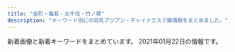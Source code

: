 ```yaml
---
title: "金町・亀有・北千住・竹ノ塚"
description: "キーワード別にの巨乳アジアン・チャイナエステ嬢情報をまとめました。"
---
```


新着画像と新着キーワードをまとめています。
2021年01月22日の情報です。

<DmmAffiliateIns />
<KeywordTable
  shops={
    [
    {
        "keywords": {
            "C": 2,
            "89": 1,
            "87": 2,
            "D": 1
        },
        "station": "JR\u91d1\u753a\u99c5\u5317\u53e3",
        "url": "http://raku.est888.com/",
        "img_links": [
            "http://raku.est888.com/css/nav/nav-002.jpg",
            "http://raku.est888.com/css/tel.png",
            "http://raku.est888.com/css/staff/staff0001-a.png",
            "http://raku.est888.com/css/cam01.jpg",
            "http://raku.est888.com/css/staff/staff01-a.png",
            "http://raku.est888.com/css/nav/nav-001.jpg",
            "http://raku.est888.com/css/staff/staff002-a.png",
            "http://raku.est888.com/css/nav/nav-003.jpg",
            "http://raku.est888.com/css/nav/nav-004.jpg",
            "http://raku.est888.com/css/top02-left.png",
            "http://raku.est888.com/css/nav/nav-005.jpg",
            "http://raku.est888.com/css/nav/nav-006.jpg",
            "http://raku.est888.com/css/osusume01.jpg"
        ],
        "name": "\u697d"
    },
    {
        "url": "http://www.ccgirl.work/",
        "keywords": {},
        "name": "\u6625",
        "station": "JR\u91d1\u753a\u99c5\u5357\u53e3",
        "img_links": [
            "http://www.ccgirl.work/images/staff_t.jpg",
            "http://www.ccgirl.work/images/b2.jpg",
            "http://www.ccgirl.work/images/rec1.jpg",
            "http://www.ccgirl.work/images/1.jpg",
            "http://www.ccgirl.work/images/head.jpg",
            "http://www.ccgirl.work/images/mobile.jpg",
            "http://www.ccgirl.work/images/news.jpg",
            "http://www.ccgirl.work/img/nana1.jpg",
            "http://www.ccgirl.work/images/sys.jpg",
            "http://www.ccgirl.work/images/tel.jpg",
            "http://www.ccgirl.work/images/int1.jpg",
            "http://www.ccgirl.work/images/ac1.jpg",
            "http://www.ccgirl.work/images/rec2.jpg",
            "http://www.ccgirl.work/img/risa1.jpg",
            "http://www.ccgirl.work/images/info.jpg",
            "http://www.ccgirl.work/images/4.jpg",
            "http://www.ccgirl.work/images/2.jpg",
            "http://www.ccgirl.work/images/int2.jpg",
            "http://www.ccgirl.work/images/b3.jpg",
            "http://www.ccgirl.work/img/yuyu1.jpg",
            "http://www.ccgirl.work/images/b1.jpg",
            "http://www.ccgirl.work/images/3.jpg",
            "http://www.ccgirl.work/images/interior_t.jpg",
            "http://www.ccgirl.work/img/erika1.jpg"
        ]
    },
    {
        "station": "\u7dbe\u702c\u99c5",
        "name": "heart Peace \uff5e\u30cf\u30fc\u30c8\u30d4\u30fc\u30b9\uff5e",
        "img_links": [],
        "url": "https://heart-peace.business.site/",
        "keywords": {}
    },
    {
        "img_links": [
            "http://www.babygirl.relaxjp.info/images/rsubt3.png",
            "http://www.babygirl.relaxjp.info/images/slider-img002.jpg",
            "http://www.babygirl.relaxjp.info/files/006.jpg",
            "http://www.babygirl.relaxjp.info/files/002.jpg",
            "http://www.babygirl.relaxjp.info/images/m4.jpg",
            "http://www.babygirl.relaxjp.info/images/slider-img001.jpg",
            "http://www.babygirl.relaxjp.info/photo_news/upimg/830306005134289e4d_0.jpg",
            "http://www.babygirl.relaxjp.info/images/rsubt4.png",
            "http://www.babygirl.relaxjp.info/images/m3.jpg",
            "http://www.babygirl.relaxjp.info/files/001.jpg",
            "http://www.babygirl.relaxjp.info/files/005.jpg",
            "http://www.babygirl.relaxjp.info/images/b-tel.png",
            "http://www.babygirl.relaxjp.info/images/b-online.png",
            "http://www.babygirl.relaxjp.info/images/rsubt7.png",
            "http://www.babygirl.relaxjp.info/images/m1.jpg",
            "http://www.babygirl.relaxjp.info/files/004.jpg",
            "http://www.babygirl.relaxjp.info/images/m2.jpg",
            "http://www.babygirl.relaxjp.info/files/003.jpg",
            "http://www.babygirl.relaxjp.info/images/rsubt6.png",
            "http://www.babygirl.relaxjp.info/images/m5.jpg",
            "http://www.babygirl.relaxjp.info/images/rsubt5.png",
            "http://www.babygirl.relaxjp.info/images/rsubt2.png",
            "http://www.babygirl.relaxjp.info/images/m6.jpg",
            "http://www.babygirl.relaxjp.info/images/rsubt1.png",
            "http://www.babygirl.relaxjp.info/photo_news/upimg/719885ffe7ee1189f0_0.jpg"
        ],
        "keywords": {
            "86": 16,
            "87": 24,
            "C": 8,
            "88": 8,
            "D": 40
        },
        "station": "JR\u5317\u5343\u4f4f\u99c5\u897f\u53e3",
        "name": "Baby Girl \uff5e\u30d9\u30a4\u30d3\u30fc\u30ac\u30fc\u30eb\uff5e",
        "url": "http://www.babygirl.relaxjp.info/"
    },
    {
        "station": "JR\u4e80\u6709\u99c5\u5317\u53e3",
        "img_links": [
            "http://www.maria0228.com/img/ayumi.jpg",
            "http://www.maria0228.com/img/danni.jpg",
            "http://www.maria0228.com/img/2.jpg",
            "http://www.maria0228.com/img/1.jpg",
            "http://www.maria0228.com/img/6.jpg",
            "http://www.maria0228.com/img/yuri.jpg",
            "http://www.maria0228.com/img/7.jpg",
            "http://www.maria0228.com/img/4.jpg",
            "http://www.maria0228.com/img/5.jpg",
            "http://www.maria0228.com/img/erika.jpg",
            "http://www.maria0228.com/img/mina.jpg",
            "http://www.maria0228.com/img/3.jpg",
            "http://www.maria0228.com/img/nana.jpg",
            "http://www.maria0228.com/img/aya.jpg"
        ],
        "name": "\u7652\u3057\u306e\u5bb6",
        "keywords": {},
        "url": "http://www.maria0228.com/"
    },
    {
        "url": "http://esthe-aroma.biz/",
        "name": "Sakura",
        "img_links": [
            "http://esthe-aroma.biz/img/cg081.jpg",
            "http://esthe-aroma.biz/img/syst.jpg",
            "http://esthe-aroma.biz/img/cg03.jpg",
            "http://esthe-aroma.biz/img/fla01.jpg",
            "http://esthe-aroma.biz/img/m04.jpg",
            "http://esthe-aroma.biz/img/cg10.jpg",
            "http://esthe-aroma.biz/img/cg06.jpg",
            "http://esthe-aroma.biz/img/cg021.jpg",
            "http://esthe-aroma.biz/img/tr02.jpg",
            "http://esthe-aroma.biz/img/cg101.jpg",
            "http://esthe-aroma.biz/img/m05.jpg",
            "http://esthe-aroma.biz/img/m06.jpg",
            "http://esthe-aroma.biz/img/fla02.jpg",
            "http://esthe-aroma.biz/img/m05a.jpg",
            "http://esthe-aroma.biz/img/m03a.jpg",
            "http://esthe-aroma.biz/img/top.jpg",
            "http://esthe-aroma.biz/img/tr01.jpg",
            "http://esthe-aroma.biz/img/cg07.jpg",
            "http://esthe-aroma.biz/img/acct.jpg",
            "http://esthe-aroma.biz/img/stal.jpg",
            "http://esthe-aroma.biz/img/no.png",
            "http://esthe-aroma.biz/img/m01a.jpg",
            "http://esthe-aroma.biz/img/m03.jpg",
            "http://esthe-aroma.biz/img/m01.jpg",
            "http://esthe-aroma.biz/img/ff.jpg",
            "http://esthe-aroma.biz/img/m02a.jpg",
            "http://esthe-aroma.biz/img/cg011.jpg",
            "http://esthe-aroma.biz/img/cg08.jpg",
            "http://esthe-aroma.biz/img/m02.jpg",
            "http://esthe-aroma.biz/img/cg05.jpg",
            "http://esthe-aroma.biz/img/cg01.jpg",
            "http://esthe-aroma.biz/img/cg02.jpg",
            "http://esthe-aroma.biz/img/fla03.jpg",
            "http://esthe-aroma.biz/img/cg09.jpg"
        ],
        "keywords": {
            "D": 18,
            "86": 14,
            "88": 4
        },
        "station": "JR\u91d1\u753a\u99c5\u5317\u53e3"
    },
    {
        "img_links": [
            "http://www.night.ne.jp/tokyo/2020/img/index_skill.jpg",
            "http://www.night.ne.jp/tokyo/2020/img/index.jpg",
            "http://www.night.ne.jp/nightnet/img/13.jpg",
            "http://www.night.ne.jp/tokyo/2020/img_staff/g_7147.jpg",
            "http://www.night.ne.jp/tokyo/2020/img/view_2.jpg",
            "http://www.night.ne.jp/_format/W/img/whats_skill.jpg",
            "http://www.night.ne.jp/nightnet/img/14.jpg",
            "http://www.night.ne.jp/_format/W/img/index_enter_1.jpg",
            "http://www.night.ne.jp/tokyo/2020/img_staff/g_7149.jpg",
            "http://www.night.ne.jp/tokyo/2020/img/skill_1.jpg",
            "http://www.night.ne.jp/nightnet/img/8.jpg",
            "http://www.night.ne.jp/nightnet/img/7.jpg",
            "http://www.night.ne.jp/nightnet/img/11.jpg",
            "http://www.night.ne.jp/tokyo/2020/img/skill_2.jpg",
            "http://www.night.ne.jp/_format/W/img/whats_news.jpg",
            "http://www.night.ne.jp/tokyo/2020/img/index_view.jpg",
            "http://www.night.ne.jp/tokyo/2020/img/index_top.jpg",
            "http://www.night.ne.jp/nightnet/img/1.jpg",
            "http://www.night.ne.jp/nightnet/img/2.jpg",
            "http://www.night.ne.jp/tokyo/2020/img/skill_3.jpg",
            "http://www.night.ne.jp/tokyo/2020/img/view_1.jpg",
            "http://www.night.ne.jp/nightnet/img/12a.jpg",
            "http://www.night.ne.jp/nightnet/img/16.jpg",
            "http://www.night.ne.jp/nightnet/img/9.jpg",
            "http://www.night.ne.jp/nightnet/img/3.jpg",
            "http://www.night.ne.jp/_format/W/img/whats_view.jpg",
            "http://www.night.ne.jp/nightnet/img/10.jpg",
            "http://www.night.ne.jp/tokyo/2020/img/qr_code.jpg",
            "http://www.night.ne.jp/nightnet/img/15.jpg",
            "http://www.night.ne.jp/nightnet/img/5.jpg",
            "http://www.night.ne.jp/nightnet/img/4.jpg",
            "http://www.night.ne.jp/nightnet/img/6.jpg",
            "http://www.night.ne.jp/nightnet/img/17.jpg",
            "http://www.night.ne.jp/tokyo/2020/img/view_3.jpg"
        ],
        "name": "2020",
        "station": "JR\u4e80\u6709\u99c5\u5317\u53e3",
        "keywords": {},
        "url": "http://www.night.ne.jp/tokyo/2020/"
    },
    {
        "station": "\u7dbe\u702c\u99c5\u6771\u53e3",
        "name": "LUCKY",
        "img_links": [
            "http://lucky.weblog.tc/2/uploadimg/1591886701.jpg",
            "http://lucky.weblog.tc/2/uploadimg/1610781080.jpeg",
            "http://lucky.weblog.tc/2/uploadimg/1591253020.jpg",
            "http://lucky.weblog.tc/2/uploadimg/1591886646.jpg",
            "http://lucky.weblog.tc/2/uploadimg/1591253175.jpg",
            "http://lucky.weblog.tc/2/uploadimg/1600148455.jpeg",
            "http://lucky.weblog.tc/loader.png",
            "http://lucky.weblog.tc/icon2.png",
            "http://lucky.weblog.tc/2/uploadimg/1591252992.jpg",
            "http://lucky.weblog.tc/2/uploadimg/1597854926.jpeg"
        ],
        "url": "http://lucky.weblog.tc/",
        "keywords": {
            "87": 2,
            "C": 7,
            "90": 7,
            "89": 3,
            "86": 3,
            "83": 4,
            "84": 3,
            "D": 2
        }
    },
    {
        "name": "\u5b89\u5a1c\u30fb\u30a2\u30f3\u30ca",
        "station": "\u7af9\u30ce\u585a\u99c5\u6771\u53e3",
        "img_links": [
            "https://anna.iest.info/images/09.jpg",
            "https://anna.iest.info/photos/sites/32/2020/09/2020092310084345.jpg",
            "https://anna.iest.info/images/sp_top.jpg",
            "https://anna.iest.info/images/05.jpg",
            "https://anna.iest.info/photos/sites/32/2021/01/2021012102543828.jpg",
            "https://anna.iest.info/photos/sites/32/2021/01/2021012102544587.jpg",
            "https://anna.iest.info/photos/sites/32/2020/09/2020092310053060.jpg",
            "https://anna.iest.info/photos/sites/32/2020/09/2020092310095442.jpg",
            "https://anna.iest.info/images/side_link02.png",
            "https://anna.iest.info/images/room1.jpg",
            "https://anna.iest.info/images/room2.jpg",
            "https://anna.iest.info/photos/sites/32/2020/09/2020092310104790.jpg",
            "https://anna.iest.info/photos/sites/32/2020/11/2020110204554291.jpg",
            "https://anna.iest.info/photos/sites/32/2020/09/2020092310180247.jpg",
            "https://anna.iest.info/photos/sites/32/2020/09/2020092310053021.jpg",
            "https://anna.iest.info/images/side_link03.png",
            "https://anna.iest.info/photos/sites/32/2020/09/2020092404431618.jpg",
            "https://anna.iest.info/images/room3.jpg",
            "https://anna.iest.info/photos/sites/32/2020/10/2020102309073277.jpg",
            "https://anna.iest.info/photos/sites/32/2020/09/2020092310230663.jpg",
            "https://anna.iest.info/images/room4.jpg",
            "https://anna.iest.info/images/top.png",
            "https://anna.iest.info/photos/sites/32/2020/12/2020122407252653.jpg"
        ],
        "url": "https://anna.iest.info/",
        "keywords": {
            "D": 94,
            "85": 23,
            "86": 25,
            "88": 23,
            "E": 46,
            "80": 23,
            "83": 23,
            "87": 69,
            "C": 46
        }
    },
    {
        "station": "JR\u4e80\u6709\u99c5\u5357\u53e3",
        "img_links": [
            "http://bright.xyz.mn/images/s_face.jpg",
            "http://bright.xyz.mn/photos/sites/10/2020/07/2020072612030016-308x411.jpg",
            "http://bright.xyz.mn/images/staff_bj3.jpg",
            "http://bright.xyz.mn/photos/sites/10/2020/11/2020112603202074-308x411.jpg",
            "http://bright.xyz.mn/photos/sites/10/2020/11/2020112603202174-308x411.jpg",
            "http://bright.xyz.mn/photos/sites/10/2020/07/2020072612030016.jpg",
            "http://bright.xyz.mn/images/s_news.jpg",
            "http://bright.xyz.mn/images/end.png",
            "http://bright.xyz.mn/images/s_link.jpg",
            "http://bright.xyz.mn/photos/sites/10/2020/11/2020112603202174.jpg",
            "http://bright.xyz.mn/images/s_therapist.jpg",
            "http://bright.xyz.mn/images/top.png",
            "http://bright.xyz.mn/images/new.jpg",
            "http://bright.xyz.mn/photos/sites/10/2020/11/2020112603202074.jpg",
            "http://bright.xyz.mn/images/s_pick.png",
            "http://bright.xyz.mn/images/line.png",
            "http://bright.xyz.mn/images/2.jpg",
            "http://bright.xyz.mn/photos/sites/10/2020/11/2020110507362248.jpg",
            "http://bright.xyz.mn/photos/sites/10/2020/11/2020111606393626.jpg",
            "http://bright.xyz.mn/images/news_bj3.jpg",
            "http://bright.xyz.mn/photos/sites/10/2020/10/2020100804253425.jpg",
            "http://bright.xyz.mn/photos/sites/10/2020/02/2020022201512493.jpg",
            "http://bright.xyz.mn/photos/sites/10/2020/07/2020072611535558.jpg",
            "http://bright.xyz.mn/images/mobile.jpg",
            "http://bright.xyz.mn/photos/sites/10/2020/08/2020081003373252.jpg",
            "http://bright.xyz.mn/photos/sites/10/2020/02/2020022201512635.jpg",
            "http://bright.xyz.mn/photos/sites/10/2020/07/202007261153576.jpg",
            "http://bright.xyz.mn/photos/sites/10/2020/08/2020081003373131-308x411.jpg",
            "http://bright.xyz.mn/photos/sites/10/2020/08/2020081003373131.jpg",
            "http://bright.xyz.mn/photos/sites/10/2020/02/2020022201512671.jpg",
            "http://bright.xyz.mn/images/1.jpg"
        ],
        "keywords": {
            "92": 20,
            "H": 22,
            "87": 40,
            "D": 82,
            "G": 20,
            "88": 40,
            "F": 20,
            "85": 20,
            "89": 40,
            "86": 40,
            "E": 64
        },
        "url": "http://bright.xyz.mn/",
        "name": "Plaisir\u30fb\u30d7\u30ec\u30b8\u30fc\u30eb"
    },
    {
        "keywords": {},
        "url": "http://relax-esthe.tokyo/",
        "station": "\u6885\u5cf6\u99c5",
        "img_links": [
            "http://relax-esthe.tokyo/css/m-yejiao.jpg",
            "http://relax-esthe.tokyo/css/m-right.jpg",
            "http://relax-esthe.tokyo/css/top-left01.jpg",
            "http://relax-esthe.tokyo/css/m-top-right04.jpg",
            "http://relax-esthe.tokyo/css/staff/staff03.png",
            "http://relax-esthe.tokyo/css/m-top-right01.jpg",
            "http://relax-esthe.tokyo/css/m-head1.jpg",
            "http://relax-esthe.tokyo/images/call.png",
            "http://relax-esthe.tokyo/css/staff/staff06.png",
            "http://relax-esthe.tokyo/css/m-top-right03.jpg",
            "http://relax-esthe.tokyo/css/staff/staff02.png",
            "http://relax-esthe.tokyo/css/staff/staff0n.png",
            "http://relax-esthe.tokyo/css/m-top02.jpg",
            "http://relax-esthe.tokyo/css/m-top-right02.jpg",
            "http://relax-esthe.tokyo/css/staff/staff05.png",
            "http://relax-esthe.tokyo/css/m-left.jpg",
            "http://relax-esthe.tokyo/css/staff/staff07.png"
        ],
        "name": "\u3084\u3059\u3089\u304e"
    },
    {
        "station": "\u6885\u5cf6\u99c5",
        "img_links": [],
        "name": "\u5fc3",
        "keywords": {},
        "url": "http://sumirety.xyz/"
    },
    {
        "keywords": {
            "D": 9
        },
        "name": "\u96c5",
        "station": "JR\u91d1\u753a\u99c5\u5317\u53e3",
        "img_links": [
            "http://esthe-massage.pink/sp/images/cg2.jpg",
            "http://esthe-massage.pink/sp/images/cg10.jpg",
            "http://esthe-massage.pink/images/end3.png",
            "http://esthe-massage.pink/sp/images/cg3.jpg",
            "http://esthe-massage.pink/images/top.png",
            "http://esthe-massage.pink/images/staff_s.jpg",
            "http://esthe-massage.pink/sp/images/cg1.jpg",
            "http://esthe-massage.pink/images/line.jpg",
            "http://esthe-massage.pink/images/cg2.jpg",
            "http://esthe-massage.pink/images/mobile1.jpg",
            "http://esthe-massage.pink/images/cg3.jpg",
            "http://esthe-massage.pink/images/tb.png",
            "http://esthe-massage.pink/sp/images/cg6.jpg",
            "http://esthe-massage.pink/images/newface.jpg",
            "http://esthe-massage.pink/sp/images/cg4.jpg",
            "http://esthe-massage.pink/images/staff_tit.jpg",
            "http://esthe-massage.pink/images/cg4.jpg",
            "http://esthe-massage.pink/sp/images/tel.png",
            "http://esthe-massage.pink/images/cg7.jpg",
            "http://esthe-massage.pink/images/news.jpg",
            "http://esthe-massage.pink/sp/images/cg8.jpg",
            "http://esthe-massage.pink/images/cg5.jpg",
            "http://esthe-massage.pink/sp/images/cg9.jpg",
            "http://esthe-massage.pink/sp/images/telb.png",
            "http://esthe-massage.pink/images/mobile.jpg",
            "http://esthe-massage.pink/images/cg9.jpg",
            "http://esthe-massage.pink/images/bb.png",
            "http://esthe-massage.pink/images/cg1.jpg",
            "http://esthe-massage.pink/sp/images/teline.png",
            "http://esthe-massage.pink/sp/images/cg5.jpg",
            "http://esthe-massage.pink/images/tb1.png",
            "http://esthe-massage.pink/sp/images/top-img01.png",
            "http://esthe-massage.pink/images/cg6.jpg",
            "http://esthe-massage.pink/images/aboutus.jpg",
            "http://esthe-massage.pink/images/pick.jpg",
            "http://esthe-massage.pink/images/cg8.jpg",
            "http://esthe-massage.pink/images/cg10.jpg",
            "http://esthe-massage.pink/images/line2.jpg",
            "http://esthe-massage.pink/images/compaign.jpg"
        ],
        "url": "http://esthe-massage.pink/"
    },
    {
        "url": "http://urara.tyo.cm/",
        "station": "JR\u91d1\u753a\u99c5\u5317\u53e3",
        "keywords": {
            "D": 80,
            "84": 10,
            "86": 40,
            "85": 30
        },
        "img_links": [
            "http://urara.tyo.cm/images/ico02.png",
            "http://urara.tyo.cm/photos/sites/5/2020/07/2020072904152581.jpg",
            "http://urara.tyo.cm/images/top.png",
            "http://urara.tyo.cm/images/slider03.png",
            "http://urara.tyo.cm/photos/sites/5/2020/10/2020101305325670.jpg",
            "http://urara.tyo.cm/photos/sites/5/2020/08/2020082101302071.jpg",
            "http://urara.tyo.cm/images/link_nav03.png",
            "http://urara.tyo.cm/images/slider02.png",
            "http://urara.tyo.cm/images/link_nav05.png",
            "http://urara.tyo.cm/photos/sites/5/2020/07/2020072904152344.jpg",
            "http://urara.tyo.cm/images/link_nav02.png",
            "http://urara.tyo.cm/photos/sites/5/2020/09/2020091508111353.jpg",
            "http://urara.tyo.cm/images/link_nav06.png",
            "http://urara.tyo.cm/images/bg_infotit.png",
            "http://urara.tyo.cm/images/tit_staff02.png",
            "http://urara.tyo.cm/images/tit_info01.png",
            "http://urara.tyo.cm/images/tit_info02.png",
            "http://urara.tyo.cm/images/link_nav01.png",
            "http://urara.tyo.cm/images/pagetop.png",
            "http://urara.tyo.cm/images/tit_staff01.png",
            "http://urara.tyo.cm/images/link_nav04.png",
            "http://urara.tyo.cm/images/slider01.png",
            "http://urara.tyo.cm/photos/sites/5/2020/07/2020072904152438.jpg",
            "http://urara.tyo.cm/photos/sites/5/2020/07/2020072904152474.jpg",
            "http://urara.tyo.cm/photos/sites/5/2020/11/2020112706272440.jpg"
        ],
        "name": "\u9e97"
    },
    {
        "img_links": [
            "http://spring.est888.com/css/nav/nav-005.png",
            "http://spring.est888.com/css/staff/staff11-a.png",
            "http://spring.est888.com/css/staff/staff17.png",
            "http://spring.est888.com/css/staff/staff0005-b.png",
            "http://spring.est888.com/css/tel.png",
            "http://spring.est888.com/css/staff/staff004.png",
            "http://spring.est888.com/css/nav/nav-006.png",
            "http://spring.est888.com/css/top001.png",
            "http://spring.est888.com/css/staff/staff001.png",
            "http://spring.est888.com/css/staff/staff012-b.png",
            "http://spring.est888.com/css/staff/staff17-a.png",
            "http://spring.est888.com/css/staff/staff14-b.png",
            "http://spring.est888.com/css/staff/staff11.png",
            "http://spring.est888.com/css/staff/staff16-a.png",
            "http://spring.est888.com/css/top0000000003.jpg",
            "http://spring.est888.com/css/staff/staff14-a.png",
            "http://spring.est888.com/css/staff/staff012-a.png",
            "http://spring.est888.com/css/staff/staff010.png",
            "http://spring.est888.com/css/staff/staff0005.png",
            "http://spring.est888.com/css/nav/nav-004.png",
            "http://spring.est888.com/css/staff/staff13.png",
            "http://spring.est888.com/css/staff/staff11-b.png",
            "http://spring.est888.com/css/staff/staff0005-a.png",
            "http://spring.est888.com/css/staff/staff16.png",
            "http://spring.est888.com/css/staff/staff001-a.png",
            "http://spring.est888.com/css/staff/staff010-a.png",
            "http://spring.est888.com/css/staff/staff17-b.png",
            "http://spring.est888.com/css/staff/staff14.png",
            "http://spring.est888.com/css/staff/staff001-b.png",
            "http://spring.est888.com/css/staff/staff012.png",
            "http://spring.est888.com/css/staff/staff004-a.png",
            "http://spring.est888.com/css/nav/nav-003.png",
            "http://spring.est888.com/css/nav/nav-002.png",
            "http://spring.est888.com/css/staff/staff13-a.png",
            "http://spring.est888.com/css/staff/staff004-b.png",
            "http://spring.est888.com/css/staff/staff0010-b.png",
            "http://spring.est888.com/css/nav/nav-001.png",
            "http://spring.est888.com/css/staff/staff16-b.png"
        ],
        "station": "JR\u91d1\u753a\u99c5\u5317\u53e3",
        "keywords": {
            "D": 3,
            "84": 1,
            "91": 1,
            "89": 1,
            "E": 1,
            "C": 3,
            "90": 5,
            "85": 2
        },
        "name": "Spring \uff5e\u30b9\u30d7\u30ea\u30f3\u30b0\uff5e",
        "url": "http://spring.est888.com/"
    },
    {
        "name": "\u5927\u5bb6\u65cf",
        "keywords": {
            "87": 3,
            "86": 3
        },
        "station": "\u7af9\u30ce\u585a\u99c5\u6771\u53e3",
        "img_links": [
            "http://esthe-aroma.xyz/images/acc1.jpg",
            "http://esthe-aroma.xyz/images/info.png",
            "http://esthe-aroma.xyz/images/main1.jpg",
            "http://esthe-aroma.xyz/images/gallery.png",
            "http://esthe-aroma.xyz/images/esthe1.jpg",
            "http://esthe-aroma.xyz/images/acc.jpg",
            "http://esthe-aroma.xyz/images/staff.png",
            "http://esthe-aroma.xyz/images/friend.png",
            "http://esthe-aroma.xyz/images/blog_002.png",
            "http://esthe-aroma.xyz/images/home.png",
            "http://esthe-aroma.xyz/images/cg02.jpg",
            "http://esthe-aroma.xyz/images/main-sp.jpg",
            "http://esthe-aroma.xyz/images/header3.png",
            "http://esthe-aroma.xyz/images/cg01.jpg",
            "http://esthe-aroma.xyz/images/clear.png",
            "http://esthe-aroma.xyz/images/esthe2.jpg",
            "http://esthe-aroma.xyz/images/link.png",
            "http://esthe-aroma.xyz/images/esthe3.jpg",
            "http://esthe-aroma.xyz/images/home_002.png"
        ],
        "url": "http://esthe-aroma.xyz/"
    },
    {
        "station": "JR\u91d1\u753a\u99c5\u5317\u53e3",
        "name": "\u3086\u308a\u304b\u3054",
        "keywords": {
            "E": 4,
            "86": 4,
            "85": 4,
            "F": 4,
            "D": 8,
            "C": 13,
            "87": 4,
            "88": 4
        },
        "url": "http://www.yurikago-massage.work/",
        "img_links": [
            "http://www.yurikago-massage.work/img/st9.jpg",
            "http://www.yurikago-massage.work/img/sta6.jpg",
            "http://www.yurikago-massage.work/img/botton.jpg",
            "http://www.yurikago-massage.work/img/st6.jpg",
            "http://www.yurikago-massage.work/img/st10.jpg",
            "http://www.yurikago-massage.work/img/sta9.jpg",
            "http://www.yurikago-massage.work/img/sta10.jpg",
            "http://www.yurikago-massage.work/img/st09.jpg",
            "http://www.yurikago-massage.work/img/st8.jpg",
            "http://www.yurikago-massage.work/img/sta7.jpg",
            "http://www.yurikago-massage.work/img/fla-1.jpg",
            "http://www.yurikago-massage.work/img/st11.jpg",
            "http://www.yurikago-massage.work/img/st7.jpg",
            "http://www.yurikago-massage.work/img/sta8.jpg",
            "http://www.yurikago-massage.work/img/sta11.jpg",
            "http://www.yurikago-massage.work/img/mo.png",
            "http://www.yurikago-massage.work/img/fla-2.jpg"
        ]
    },
    {
        "station": "\u7dbe\u702c\u99c5\u6771\u53e3",
        "keywords": {},
        "name": "\u611b",
        "url": "http://ayase-ai.jpest.net/",
        "img_links": [
            "http://ayase-ai.jpest.net/uploads//sites/33/2020/11/g1.jpg",
            "http://ayase-ai.jpest.net/uploads//sites/33/2020/11/g3-225x300.jpg",
            "http://ayase-ai.jpest.net/uploads//sites/33/2020/12/ma01-1.jpg",
            "http://ayase-ai.jpest.net/uploads//sites/33/2020/11/g4.jpg",
            "http://ayase-ai.jpest.net/uploads//sites/33/2020/11/g6.jpg",
            "http://ayase-ai.jpest.net/uploads//sites/33/2020/11/g2.jpg",
            "http://ayase-ai.jpest.net/uploads//sites/33/2020/12/re.jpg",
            "http://ayase-ai.jpest.net/uploads//sites/33/2020/11/g4-225x300.jpg",
            "http://ayase-ai.jpest.net/uploads//sites/33/2020/11/m-top02-1.jpg",
            "http://ayase-ai.jpest.net/uploads//sites/33/2020/12/mobile-1.jpg",
            "http://ayase-ai.jpest.net/uploads//sites/33/2020/11/g5-225x300.jpg",
            "http://ayase-ai.jpest.net/uploads//sites/33/2020/12/main_bottom.png",
            "http://ayase-ai.jpest.net/uploads//sites/33/2020/12/r3-1.png",
            "http://ayase-ai.jpest.net/uploads//sites/33/2021/01/g1.jpg",
            "http://ayase-ai.jpest.net/uploads//sites/33/2020/11/g2-225x300.jpg",
            "http://ayase-ai.jpest.net/uploads//sites/33/2020/12/main_bottom-1.png",
            "http://ayase-ai.jpest.net/uploads//sites/33/2020/12/r2-1.png",
            "http://ayase-ai.jpest.net/uploads//sites/33/2020/12/r4-1.png",
            "http://ayase-ai.jpest.net/uploads//sites/33/2020/12/shishu-2.png",
            "http://ayase-ai.jpest.net/uploads//sites/33/2020/11/g5.jpg",
            "http://ayase-ai.jpest.net/uploads//sites/33/2021/01/g1-225x300.jpg",
            "http://ayase-ai.jpest.net/uploads//sites/33/2020/11/g3.jpg",
            "http://ayase-ai.jpest.net/uploads//sites/33/2020/11/g1-225x300.jpg",
            "http://ayase-ai.jpest.net/uploads//sites/33/2020/12/ss.png",
            "http://ayase-ai.jpest.net/uploads//sites/33/2020/12/r1.png",
            "http://ayase-ai.jpest.net/uploads//sites/33/2020/12/main_top-1.png",
            "http://ayase-ai.jpest.net/uploads//sites/33/2020/12/main_top.png",
            "http://ayase-ai.jpest.net/uploads//sites/33/2020/11/g6-225x300.jpg"
        ]
    },
    {
        "keywords": {
            "C": 12
        },
        "station": "JR\u91d1\u753a\u99c5\u5317\u53e3",
        "img_links": [
            "http://takamaru.xyz/static/picture/photo01.jpg",
            "http://takamaru.xyz/uploads/201219/1-201219155A2393.jpg",
            "http://takamaru.xyz/static/picture/tite-staff.jpg",
            "http://takamaru.xyz/static/picture/mobile.png",
            "http://takamaru.xyz/static/picture/baner.jpg",
            "http://takamaru.xyz/static/picture/baner2.jpg",
            "http://takamaru.xyz/static/picture/top2.png",
            "http://takamaru.xyz/static/picture/news-tit.png",
            "http://takamaru.xyz/uploads/201203/1-201203134202395.jpg",
            "http://takamaru.xyz/static/picture/photo04.jpg",
            "http://takamaru.xyz/uploads/200717/1-200GFUI0L0.jpg",
            "http://takamaru.xyz/static/picture/top.jpg",
            "http://takamaru.xyz/uploads/200717/1-200GFZ05BS.jpg",
            "http://takamaru.xyz/static/picture/photo03.jpg",
            "http://takamaru.xyz/static/picture/news-tit1.jpg",
            "http://takamaru.xyz/uploads/201007/1-20100G45100148.jpg",
            "http://takamaru.xyz/static/picture/photo02.jpg",
            "http://takamaru.xyz/uploads/201009/1-201009125049594.jpg",
            "http://takamaru.xyz/static/picture/tite-staff1.jpg"
        ],
        "url": "http://takamaru.xyz/",
        "name": "\u30b9\u30a4\u30fc\u30c8\u30cf\u30fc\u30c8"
    },
    {
        "keywords": {},
        "img_links": [
            "http://nijikoyut.xyz/uploads/210112/1-210112091FJ02.jpg",
            "http://nijikoyut.xyz/style/images/t6.jpg",
            "http://nijikoyut.xyz/style/images/nav-sys.jpg",
            "http://nijikoyut.xyz/style/images/t4.jpg",
            "http://nijikoyut.xyz/style/images/t2.png",
            "http://nijikoyut.xyz/style/images/index-miru_18.jpg",
            "http://nijikoyut.xyz/uploads/210112/1-2101120920292M.jpg",
            "http://nijikoyut.xyz/uploads/210112/1-21011209234CV.jpg",
            "http://nijikoyut.xyz/uploads/201229/1-201229151KH03.jpg",
            "http://nijikoyut.xyz/style/images/sys.jpg",
            "http://nijikoyut.xyz/style/images/t3.png",
            "http://nijikoyut.xyz/style/images/s-bian.png",
            "http://nijikoyut.xyz/uploads/210112/1-210112092150b1.jpg",
            "http://nijikoyut.xyz/uploads/210112/1-210112092540164.jpg",
            "http://nijikoyut.xyz/uploads/201229/1-201229151R5336.jpg",
            "http://nijikoyut.xyz/uploads/201229/1-201229151U2S6.jpg",
            "http://nijikoyut.xyz/uploads/201229/1-201229152000Y5.jpg",
            "http://nijikoyut.xyz/style/images/index-miru_06.jpg",
            "http://nijikoyut.xyz/style/images/index-miru_03.jpg",
            "http://nijikoyut.xyz/style/images/nav2-sta.png",
            "http://nijikoyut.xyz/uploads/210112/1-2101120919243a.jpg"
        ],
        "name": "\u3072\u307e\u308f\u308a",
        "station": "\u7af9\u30ce\u585a\u99c5\u897f\u53e3",
        "url": "http://nijikoyut.xyz/"
    },
    {
        "img_links": [
            "http://h-rlx.xyz/images/01.jpg",
            "http://h-rlx.xyz/images/index_21.jpg",
            "http://h-rlx.xyz/girl/09a.jpg",
            "http://h-rlx.xyz/girl/06a.jpg",
            "http://h-rlx.xyz/images/02.jpg",
            "http://h-rlx.xyz/images/index_23.jpg",
            "http://h-rlx.xyz/girl/013a.jpg",
            "http://h-rlx.xyz/images/index_06.jpg",
            "http://h-rlx.xyz/girl/07.jpg",
            "http://h-rlx.xyz/girl/013.jpg",
            "http://h-rlx.xyz/images/rec_10.jpg",
            "http://h-rlx.xyz/girl/03.jpg",
            "http://h-rlx.xyz/images/index_15.jpg",
            "http://h-rlx.xyz/girl/012a.jpg",
            "http://h-rlx.xyz/girl/010.jpg",
            "http://h-rlx.xyz/images/index_03.jpg",
            "http://h-rlx.xyz/images/index_19.jpg",
            "http://h-rlx.xyz/girl/05.jpg",
            "http://h-rlx.xyz/girl/04a.jpg",
            "http://h-rlx.xyz/images/index_09.jpg",
            "http://h-rlx.xyz/girl/05a.jpg",
            "http://h-rlx.xyz/images/index_10.jpg",
            "http://h-rlx.xyz/images/index_16.jpg",
            "http://h-rlx.xyz/girl/07a.jpg",
            "http://h-rlx.xyz/girl/02.jpg",
            "http://h-rlx.xyz/girl/08.jpg",
            "http://h-rlx.xyz/images/info.jpg",
            "http://h-rlx.xyz/images/index_01.jpg",
            "http://h-rlx.xyz/images/staff_10.jpg",
            "http://h-rlx.xyz/girl/03a.jpg",
            "http://h-rlx.xyz/images/rec.jpg",
            "http://h-rlx.xyz/girl/01a.jpg",
            "http://h-rlx.xyz/images/index_24.jpg",
            "http://h-rlx.xyz/images/index_26.jpg",
            "http://h-rlx.xyz/girl/09.jpg",
            "http://h-rlx.xyz/images/index_11.jpg",
            "http://h-rlx.xyz/images/index_02.jpg",
            "http://h-rlx.xyz/girl/012.jpg",
            "http://h-rlx.xyz/images/index_04.jpg",
            "http://h-rlx.xyz/images/index_14.jpg",
            "http://h-rlx.xyz/girl/011.jpg",
            "http://h-rlx.xyz/girl/01.jpg",
            "http://h-rlx.xyz/girl/00.jpg",
            "http://h-rlx.xyz/girl/04.jpg",
            "http://h-rlx.xyz/images/index_20.jpg",
            "http://h-rlx.xyz/girl/06.jpg",
            "http://h-rlx.xyz/images/info_10.jpg",
            "http://h-rlx.xyz/images/index_12.jpg",
            "http://h-rlx.xyz/girl/08a.jpg",
            "http://h-rlx.xyz/images/index_07.jpg",
            "http://h-rlx.xyz/images/index_05.jpg",
            "http://h-rlx.xyz/images/index_18.jpg",
            "http://h-rlx.xyz/girl/014.jpg"
        ],
        "name": "\u82b1\u5c4b",
        "station": "JR\u4e80\u6709\u99c5\u5317\u53e3",
        "url": "http://h-rlx.xyz/",
        "keywords": {}
    },
    {
        "station": "JR\u91d1\u753a\u99c5\u5317\u53e3",
        "keywords": {
            "D": 6,
            "C": 12,
            "88": 6,
            "86": 6,
            "89": 6,
            "87": 6,
            "90": 6
        },
        "url": "https://lush.jpn.vin/",
        "img_links": [
            "https://lush.jpn.vin/photos/sites/6/2020/12/2020121402082025.jpg",
            "https://lush.jpn.vin/images/tit_pick.jpg",
            "https://lush.jpn.vin/images/tit_staff.jpg",
            "https://lush.jpn.vin/photos/sites/6/2020/12/2020121402072787.jpg",
            "https://lush.jpn.vin/images/border-bottom.png",
            "https://lush.jpn.vin/images/room4.jpg",
            "https://lush.jpn.vin/images/side_mobile.png",
            "https://lush.jpn.vin/images/top.png",
            "http://lush.a3.jpn.vin/upload/sites/6/2021/01/2021011906135643.jpg",
            "https://lush.jpn.vin/images/rb.png",
            "https://lush.jpn.vin/images/end.jpg",
            "https://lush.jpn.vin/images/tit_news.png",
            "https://lush.jpn.vin/images/girl.png",
            "https://lush.jpn.vin/photos/sites/6/2020/12/2020121402091934.jpg",
            "https://lush.jpn.vin/images/room2.jpg",
            "https://lush.jpn.vin/images/room1.jpg",
            "https://lush.jpn.vin/photos/sites/6/2020/12/202012140206371.jpg",
            "https://lush.jpn.vin/images/bg_comend.jpg",
            "https://lush.jpn.vin/images/room3.jpg",
            "https://lush.jpn.vin/photos/sites/6/2021/01/2021011906135643.jpg",
            "https://lush.jpn.vin/images/lb.png"
        ],
        "name": "\u30e9\u30c3\u30b7\u30e5"
    },
    {
        "img_links": [
            "https://image.jimcdn.com/app/cms/image/transf/none/path/s491738307dab8ed0/image/i5806f8c0fbbca598/version/1417614009/image.jpg",
            "https://image.jimcdn.com/app/cms/image/transf/dimension=1080x1024:format=jpg/path/s491738307dab8ed0/image/i620db1cf9b307f7a/version/1610625248/image.jpg",
            "https://image.jimcdn.com/app/cms/image/transf/none/path/s491738307dab8ed0/image/iba7a970dbc047ea1/version/1610625156/image.jpg",
            "https://image.jimcdn.com/app/cms/image/transf/dimension=1080x1024:format=jpg/path/s491738307dab8ed0/image/ie54739bfe4411825/version/1611138624/image.jpg"
        ],
        "keywords": {},
        "name": "\u541b\u5b89",
        "url": "http://kungangm.jimdo.com/",
        "station": "\u5800\u5207\u83d6\u84b2\u5712\u99c5"
    },
    {
        "keywords": {
            "C": 1,
            "85": 2,
            "86": 1,
            "E": 2,
            "D": 2
        },
        "station": "JR\u4e80\u6709\u99c5\u5317\u53e3",
        "url": "https://besteste.com/",
        "name": "\u685c",
        "img_links": [
            "https://besteste.com/staffPhoto/b20201104201732.jpg",
            "https://besteste.com/js/sliderLine/slide_next.png",
            "https://besteste.com/staffPhoto/b20201223163417.jpg",
            "https://besteste.com/images/returnBtn.png",
            "https://besteste.com/staffPhoto/b20201223163235.jpg",
            "https://besteste.com/staffPhoto/s20201104202356.jpg",
            "https://besteste.com/staffPhoto/s20201104201732.jpg",
            "https://besteste.com/staffPhoto/b20201104202637.jpg",
            "https://besteste.com/staffPhoto/s20201104202509.jpg",
            "https://besteste.com/images/slider1/01.jpg",
            "https://besteste.com/staffPhoto/b20201104202122.jpg",
            "https://besteste.com/staffPhoto/s20201104202122.jpg",
            "https://besteste.com/staffPhoto/s20201223163417.jpg",
            "https://besteste.com/staffPhoto/b20201223163529.jpg",
            "https://besteste.com/staffPhoto/b20201223163111.jpg",
            "https://besteste.com/staffPhoto/b20201223163320.jpg",
            "https://besteste.com/staffPhoto/b20201104202024.jpg",
            "https://besteste.com/staffPhoto/s20201104202559.jpg",
            "https://besteste.com/staffPhoto/s20201104202024.jpg",
            "https://besteste.com/images/mobile.jpg",
            "https://besteste.com/staffPhoto/b20201104202235.jpg",
            "https://besteste.com/staffPhoto/s20201223163235.jpg",
            "https://besteste.com/staffPhoto/b20201104201913.jpg",
            "https://besteste.com/staffPhoto/b20201104202559.jpg",
            "https://besteste.com/staffPhoto/s20201223163320.jpg",
            "https://besteste.com/js/sliderLine/slide_prev.png",
            "https://besteste.com/staffPhoto/b20201104202740.jpg",
            "https://besteste.com/staffPhoto/s20201223163111.jpg",
            "https://besteste.com/staffPhoto/s20201104202740.jpg",
            "https://besteste.com/staffPhoto/s20201104201913.jpg",
            "https://besteste.com/staffPhoto/b20201104202356.jpg",
            "https://besteste.com/staffPhoto/b20201104202509.jpg",
            "https://besteste.com/images/slider1/03.jpg",
            "https://besteste.com/staffPhoto/s20201104202637.jpg",
            "https://besteste.com/staffPhoto/s20201104202235.jpg",
            "https://besteste.com/staffPhoto/s20201223163529.jpg"
        ]
    },
    {
        "station": "JR\u4e80\u6709\u99c5\u5357\u53e3",
        "keywords": {
            "86": 2,
            "89": 1,
            "E": 2,
            "D": 3,
            "87": 2
        },
        "name": "\u604b\u4eba\u697d\u5712",
        "url": "http://koi.rankuens.com/",
        "img_links": [
            "http://koi.rankuens.com/css/nav/nav03.jpg",
            "http://koi.rankuens.com/css/staff/staff10.jpg",
            "http://koi.rankuens.com/css/nav/nav06.jpg",
            "http://koi.rankuens.com/css/top005.jpg",
            "http://koi.rankuens.com/css/right.jpg",
            "http://koi.rankuens.com/css/nav/nav05.jpg",
            "http://koi.rankuens.com/css/staff/staff0006.jpg",
            "http://koi.rankuens.com/css/top004.jpg",
            "http://koi.rankuens.com/css/staff/staff0005.jpg",
            "http://koi.rankuens.com/css/nav/nav02.jpg",
            "http://koi.rankuens.com/css/nav/nav04.jpg",
            "http://koi.rankuens.com/css/staff/staff0005-b.jpg",
            "http://koi.rankuens.com/css/nav/nav01.jpg",
            "http://koi.rankuens.com/css/left.jpg",
            "http://koi.rankuens.com/css/staff/staff08.jpg",
            "http://koi.rankuens.com/css/head03.jpg",
            "http://koi.rankuens.com/css/staff/staff09.jpg",
            "http://koi.rankuens.com/css/top-01.jpg"
        ]
    },
    {
        "name": "IRIS \uff5e\u30a2\u30a4\u30ea\u30b9\uff5e",
        "url": "http://iris.este.work/",
        "img_links": [
            "http://iris.este.work/2/uploadimg/1604372331.jpg",
            "http://iris.este.work/s1.png",
            "http://iris.este.work/2/uploadimg/1591787978.jpg",
            "http://iris.este.work/2/uploadimg/1597642441.jpeg",
            "http://iris.este.work/head.jpg",
            "http://iris.este.work/sys2.jpg",
            "http://iris.este.work/int1.png",
            "http://iris.este.work/sys1.jpg",
            "http://iris.este.work/2/uploadimg/1607661251.jpg",
            "http://iris.este.work/2/uploadimg/1597806778.jpg",
            "http://iris.este.work/2/uploadimg/1610606666.jpg",
            "http://iris.este.work/2/uploadimg/1587527299.jpg",
            "http://iris.este.work/2/uploadimg/1610606533.jpg",
            "http://iris.este.work/2/uploadimg/1587527512.jpg",
            "http://iris.este.work/staff_t.jpg",
            "http://iris.este.work/news.jpg"
        ],
        "station": "JR\u5317\u5343\u4f4f\u99c5\u6771\u53e3",
        "keywords": {
            "83": 1,
            "85": 3,
            "90": 1,
            "87": 1,
            "C": 1,
            "86": 3,
            "D": 4,
            "E": 2
        }
    },
    {
        "station": "JR\u4e80\u6709\u99c5\u5357\u53e3",
        "keywords": {
            "D": 5,
            "89": 1,
            "87": 3,
            "86": 2,
            "E": 1,
            "88": 1
        },
        "img_links": [
            "http://www.hananoyume.esjp.info/images/new3.png",
            "http://www.hananoyume.esjp.info/files/005.jpg",
            "http://www.hananoyume.esjp.info/images/infotiao1.jpg",
            "http://www.hananoyume.esjp.info/files/003-02.jpg",
            "http://www.hananoyume.esjp.info/images/s1.jpg",
            "http://www.hananoyume.esjp.info/files/005-03.jpg",
            "http://www.hananoyume.esjp.info/images/shop/shop03.jpg",
            "http://www.hananoyume.esjp.info/files/008-02.jpg",
            "http://www.hananoyume.esjp.info/images/zi_staff.png",
            "http://www.hananoyume.esjp.info/images/shop/shop04.jpg",
            "http://www.hananoyume.esjp.info/files/003-03.jpg",
            "http://www.hananoyume.esjp.info/files/006-03.jpg",
            "http://www.hananoyume.esjp.info/files/009-03.jpg",
            "http://www.hananoyume.esjp.info/images/main_top.png",
            "http://www.hananoyume.esjp.info/images/tel.png",
            "http://www.hananoyume.esjp.info/images/main_bottom.png",
            "http://www.hananoyume.esjp.info/images/s3.jpg",
            "http://www.hananoyume.esjp.info/files/009.jpg",
            "http://www.hananoyume.esjp.info/images/shop/shop01.jpg",
            "http://www.hananoyume.esjp.info/images/xian.png",
            "http://www.hananoyume.esjp.info/files/009-02.jpg",
            "http://www.hananoyume.esjp.info/files/006.jpg",
            "http://www.hananoyume.esjp.info/files/001-03.jpg",
            "http://www.hananoyume.esjp.info/images/service.png",
            "http://www.hananoyume.esjp.info/files/008.jpg",
            "http://www.hananoyume.esjp.info/files/008-03.jpg",
            "http://www.hananoyume.esjp.info/files/006-02.jpg",
            "http://www.hananoyume.esjp.info/images/zi_massage.png",
            "http://www.hananoyume.esjp.info/images/s2.jpg",
            "http://www.hananoyume.esjp.info/files/007-03.jpg",
            "http://www.hananoyume.esjp.info/files/007-02.jpg",
            "http://www.hananoyume.esjp.info/images/shop/shop02.jpg",
            "http://www.hananoyume.esjp.info/files/007.jpg",
            "http://www.hananoyume.esjp.info/images/pick.png",
            "http://www.hananoyume.esjp.info/images/new1.png",
            "http://www.hananoyume.esjp.info/files/001-02.jpg",
            "http://www.hananoyume.esjp.info/files/001.jpg",
            "http://www.hananoyume.esjp.info/files/003.jpg",
            "http://www.hananoyume.esjp.info/files/005-02.jpg",
            "http://www.hananoyume.esjp.info/images/maga.jpg"
        ],
        "name": "\u82b1\u306e\u5922",
        "url": "http://www.hananoyume.esjp.info/"
    },
    {
        "keywords": {
            "E": 2,
            "D": 1
        },
        "station": "\u5317\u5343\u4f4f\u99c5\u6771\u53e3",
        "img_links": [
            "https://moon-love.info/images/slider1/01.jpg",
            "https://moon-love.info/uploadfiles/images/campaignIyasiHealCom.jpg",
            "https://moon-love.info/images/gallery1.png",
            "https://moon-love.info/images/returnBtn.png",
            "https://moon-love.info/staffPhoto/b20200711151214.jpg",
            "https://moon-love.info/js/sliderLine/slide_next.png",
            "https://moon-love.info/staffPhoto/s20200527170611.jpg",
            "https://moon-love.info/images/slider1/03.jpg",
            "https://moon-love.info/images/noImg.jpg",
            "https://moon-love.info/images/slider1/02.jpg",
            "https://moon-love.info/images/mobile.jpg",
            "https://moon-love.info/staffPhoto/b20200527170611.jpg",
            "https://moon-love.info/js/sliderLine/slide_prev.png",
            "https://moon-love.info/staffPhoto/s20200711151214.jpg"
        ],
        "url": "https://moon-love.info/",
        "name": "\u6cc9\u30fb\u3044\u305a\u307f"
    },
    {
        "keywords": {},
        "url": "http://aroma-heal.com/",
        "name": "\u7f8e\u5802",
        "station": "JR\u5317\u5343\u4f4f\u99c5\u6771\u53e3",
        "img_links": [
            "http://aroma-heal.com/img/t-s.jpg",
            "http://aroma-heal.com/img/sys4.png",
            "http://aroma-heal.com/img/info.jpg",
            "http://aroma-heal.com/img/pc.jpg",
            "http://aroma-heal.com/img/t-a.jpg",
            "http://aroma-heal.com/img/sysetc.png",
            "http://aroma-heal.com/img/tit.jpg",
            "http://aroma-heal.com/img/add.jpg",
            "http://aroma-heal.com/img/t-o.jpg",
            "http://aroma-heal.com/staff/yuki/01.jpg",
            "http://aroma-heal.com/img/sys1.png",
            "http://aroma-heal.com/img/sys3.png",
            "http://aroma-heal.com/img/sys2.png",
            "http://aroma-heal.com/staff/mimi/01.jpg",
            "http://aroma-heal.com/img/pic.jpg",
            "http://aroma-heal.com/img/tel.jpg",
            "http://aroma-heal.com/img/botton.jpg",
            "http://aroma-heal.com/img/t-r.jpg",
            "http://aroma-heal.com/img/adrs.jpg",
            "http://aroma-heal.com/img/cam.jpg",
            "http://aroma-heal.com/staff/aoi/01.jpg",
            "http://aroma-heal.com/img/t-t.jpg"
        ]
    },
    {
        "url": "http://ningyo-hime.com/",
        "station": "\u7dbe\u702c\u99c5\u6771\u53e3",
        "keywords": {
            "C": 2,
            "D": 5,
            "84": 1
        },
        "name": "\u4eba\u9b5a\u59eb",
        "img_links": [
            "http://ningyo-hime.com/staffPhoto/s20191003141511.jpg",
            "http://ningyo-hime.com/staffPhoto/s20201212112712.jpg",
            "http://ningyo-hime.com/staffPhoto/s20201101082513.jpg",
            "http://ningyo-hime.com/staffPhoto/b20201230174356.jpg",
            "http://ningyo-hime.com/staffPhoto/s20201230174356.jpg",
            "http://ningyo-hime.com/images/slider1/03.jpg",
            "http://ningyo-hime.com/images/returnBtn.png",
            "http://ningyo-hime.com/staffPhoto/s20201212104914.jpg",
            "http://ningyo-hime.com/staffPhoto/b20201212104914.jpg",
            "http://ningyo-hime.com/js/sliderLine/slide_prev.png",
            "http://ningyo-hime.com/staffPhoto/b20191003141511.jpg",
            "http://ningyo-hime.com/uploadfiles/Image/campaignNingyoHimeCom.jpg",
            "http://ningyo-hime.com/staffPhoto/b20200707192550.jpg",
            "http://ningyo-hime.com/images/mobile.jpg",
            "http://ningyo-hime.com/js/sliderLine/slide_next.png",
            "http://ningyo-hime.com/images/gallery1.png",
            "http://ningyo-hime.com/staffPhoto/s20200905132814.jpg",
            "http://ningyo-hime.com/staffPhoto/b20201212112712.jpg",
            "http://ningyo-hime.com/staffPhoto/s20200626161755.jpg",
            "http://ningyo-hime.com/staffPhoto/s20200707192550.jpg",
            "http://ningyo-hime.com/images/slider1/01.jpg",
            "http://ningyo-hime.com/staffPhoto/b20201101082513.jpg",
            "http://ningyo-hime.com/staffPhoto/b20200905132814.jpg",
            "http://ningyo-hime.com/staffPhoto/s20200630134438.jpg",
            "http://ningyo-hime.com/staffPhoto/b20200626161755.jpg",
            "http://ningyo-hime.com/staffPhoto/b20200630134438.jpg"
        ]
    },
    {
        "url": "http://angela.esjp.xyz/",
        "name": "Angela \u30a2\u30f3\u30b8\u30a7\u30e9",
        "station": "\u7dbe\u702c\u99c5\u6771\u53e3",
        "keywords": {},
        "img_links": [
            "http://angela.esjp.xyz/images/roomimg/photo01.jpg",
            "http://angela.esjp.xyz/images/tel_footer.png",
            "http://angela.esjp.xyz/girl/3.jpg",
            "http://angela.esjp.xyz/images/staff_bg.png",
            "http://angela.esjp.xyz/images/topbg.jpg",
            "http://angela.esjp.xyz/images/newsbg.png",
            "http://angela.esjp.xyz/girl/4.jpg",
            "http://angela.esjp.xyz/girl/1.jpg",
            "http://angela.esjp.xyz/images/pickup_line.png",
            "http://angela.esjp.xyz/girl/6.jpg",
            "http://angela.esjp.xyz/images/mobile_bg.png",
            "http://angela.esjp.xyz/images/nophotos.jpg",
            "http://angela.esjp.xyz/girl/2.jpg",
            "http://angela.esjp.xyz/images/roomimg/photo02.jpg"
        ]
    },
    {
        "name": "\u96c5",
        "url": "http://www.relax-miyabi.com/",
        "img_links": [
            "http://www.relax-miyabi.com/img/icon_tel.png",
            "http://www.relax-miyabi.com/img/glo_03_off.jpg",
            "http://www.relax-miyabi.com/img/top-h5R.jpg",
            "http://www.relax-miyabi.com/img/slider/3.jpg",
            "http://www.relax-miyabi.com/img/top-course_off.jpg",
            "http://www.relax-miyabi.com/img/bnr-01_off.jpg",
            "http://www.relax-miyabi.com/files/019-03.jpg",
            "http://www.relax-miyabi.com/img/footer-top_off.jpg",
            "http://www.relax-miyabi.com/img/glo_02_off.jpg",
            "http://www.relax-miyabi.com/img/glo_01_off.jpg",
            "http://www.relax-miyabi.com/img/glo_06_off.jpg",
            "http://www.relax-miyabi.com/img/bnr-02_off.jpg",
            "http://www.relax-miyabi.com/img/glo_05_off.jpg",
            "http://www.relax-miyabi.com/files/019-02.jpg",
            "http://www.relax-miyabi.com/files/014.jpg",
            "http://www.relax-miyabi.com/files/019.jpg",
            "http://www.relax-miyabi.com/img/top-course2_off.jpg",
            "http://www.relax-miyabi.com/img/slider/2.jpg",
            "http://www.relax-miyabi.com/files/014-03.jpg",
            "http://www.relax-miyabi.com/img/top-h5R2.jpg",
            "http://www.relax-miyabi.com/img/glo_04_off.jpg",
            "http://www.relax-miyabi.com/img/slider/1.jpg",
            "http://www.relax-miyabi.com/img/h4-top.jpg",
            "http://www.relax-miyabi.com/files/014-02.jpg"
        ],
        "keywords": {
            "86": 3,
            "D": 6,
            "88": 3
        },
        "station": "\u4e94\u53cd\u91ce\u99c5"
    },
    {
        "keywords": {
            "91": 1,
            "90": 3,
            "84": 1,
            "G": 1,
            "89": 1,
            "85": 3,
            "C": 4,
            "E": 2
        },
        "url": "http://spring02.est888.com/",
        "img_links": [
            "http://spring02.est888.com/css/staff/staff12-a.png",
            "http://spring02.est888.com/css/staff/staff003-b.png",
            "http://spring02.est888.com/css/staff/staff04-a.png",
            "http://spring02.est888.com/css/staff/staff04-b.png",
            "http://spring02.est888.com/css/top003.png",
            "http://spring02.est888.com/css/staff/staff03-a.png",
            "http://spring02.est888.com/css/staff/staff010.png",
            "http://spring02.est888.com/css/staff/staff005-a.png",
            "http://spring02.est888.com/css/nav/nav-003.png",
            "http://spring02.est888.com/css/staff/staff008-b.png",
            "http://spring02.est888.com/css/osusume01.png",
            "http://spring02.est888.com/css/staff/staff11.png",
            "http://spring02.est888.com/css/staff/staff0008.png",
            "http://spring02.est888.com/css/top04.png",
            "http://spring02.est888.com/css/staff/staff01-a.png",
            "http://spring02.est888.com/css/staff/staff12.png",
            "http://spring02.est888.com/css/staff/staff010-a.png",
            "http://spring02.est888.com/css/nav/nav-001.png",
            "http://spring02.est888.com/css/staff/staff09.png",
            "http://spring02.est888.com/css/staff/staff03.png",
            "http://spring02.est888.com/css/staff/staff04.png",
            "http://spring02.est888.com/css/staff/staff12-b.png",
            "http://spring02.est888.com/css/staff/staff01-b.png",
            "http://spring02.est888.com/css/staff/staff005.png",
            "http://spring02.est888.com/css/staff/staff010-b.png",
            "http://spring02.est888.com/css/nav/nav-004.png",
            "http://spring02.est888.com/css/nav/nav-005.png",
            "http://spring02.est888.com/css/top01.png",
            "http://spring02.est888.com/css/staff/staff11-b.png",
            "http://spring02.est888.com/css/nav/nav-002.png",
            "http://spring02.est888.com/css/staff/staff09-b.png",
            "http://spring02.est888.com/css/staff/staff005-b.png",
            "http://spring02.est888.com/css/staff/staff09-a.png",
            "http://spring02.est888.com/css/top02-left.png",
            "http://spring02.est888.com/css/staff/staff11-a.png",
            "http://spring02.est888.com/css/nav/nav-006.png",
            "http://spring02.est888.com/css/staff/staff01.png",
            "http://spring02.est888.com/css/tel.png"
        ],
        "name": "Spring-\u30b9\u30d7\u30ea\u30f3\u30b0-",
        "station": "\u7dbe\u702c\u99c5\u897f\u53e3"
    },
    {
        "station": "JR\u91d1\u753a\u99c5\u5317\u53e3",
        "img_links": [
            "http://iyasinobara.oks.bz/images/room3.jpg",
            "http://iyasinobara.oks.bz/images/top.jpg",
            "http://iyasinobara.oks.bz/photos/sites/36/2020/11/2020112101523963.jpg",
            "http://iyasinobara.oks.bz/images/room4.jpg",
            "http://iyasinobara.oks.bz/photos/sites/36/2019/12/2019121401184994.jpg",
            "http://iyasinobara.oks.bz/images/room2.jpg",
            "http://iyasinobara.oks.bz/images/room1.jpg",
            "http://iyasinobara.oks.bz/photos/sites/36/2021/01/2021011808544677.jpg",
            "http://iyasinobara.oks.bz/images/s_shedule.jpg",
            "http://iyasinobara.oks.bz/images/mobile.jpg",
            "http://iyasinobara.oks.bz/photos/sites/36/2020/02/2020021401252254.jpg",
            "http://iyasinobara.oks.bz/images/s_staff.jpg",
            "http://iyasinobara.oks.bz/images/s_news.jpg"
        ],
        "url": "http://iyasinobara.oks.bz/",
        "name": "\u7652\u3057\u306e\u8594\u8587",
        "keywords": {
            "82": 5,
            "C": 16,
            "87": 10,
            "D": 15,
            "85": 5
        }
    },
    {
        "name": "\u770b\u8b77\u7f8e\u4eba",
        "keywords": {
            "D": 14,
            "86": 2,
            "87": 10,
            "88": 1
        },
        "station": "JR\u5317\u5343\u4f4f\u99c5",
        "img_links": [
            "http://www.kb.masg.info/images/bar-girls.png",
            "http://www.kb.masg.info/files/015.jpg",
            "http://www.kb.masg.info/files/014.jpg",
            "http://www.kb.masg.info/files/013.jpg",
            "http://www.kb.masg.info/files/017.jpg",
            "http://www.kb.masg.info/files/004.jpg",
            "http://www.kb.masg.info/files/010.jpg",
            "http://www.kb.masg.info/files/006.jpg",
            "http://www.kb.masg.info/images/info2.jpg",
            "http://www.kb.masg.info/images/bar-news.png",
            "http://www.kb.masg.info/files/016.jpg",
            "http://www.kb.masg.info/files/011.jpg",
            "http://www.kb.masg.info/images/bar-inte.png",
            "http://www.kb.masg.info/images/girls-bar.png",
            "http://www.kb.masg.info/images/info1.jpg",
            "http://www.kb.masg.info/files/005.jpg",
            "http://www.kb.masg.info/images/bar-infomation.png",
            "http://www.kb.masg.info/files/002.jpg",
            "http://www.kb.masg.info/files/012.jpg",
            "http://www.kb.masg.info/files/009.jpg",
            "http://www.kb.masg.info/files/008.jpg",
            "http://www.kb.masg.info/images/info_text.jpg"
        ],
        "url": "http://www.kb.masg.info/"
    },
    {
        "keywords": {},
        "station": "\u7dbe\u702c\u99c5\u897f\u53e3",
        "img_links": [
            "http://e-luxury.work/images/tt.jpg",
            "http://e-luxury.work/images/6.jpg",
            "http://e-luxury.work/images/tel.jpg",
            "http://e-luxury.work/images/5.jpg",
            "http://e-luxury.work/images/staff_t.jpg",
            "http://e-luxury.work/images/2.jpg",
            "http://e-luxury.work/images/ta.jpg",
            "http://e-luxury.work/img/eri1.jpg",
            "http://e-luxury.work/images/b1.jpg",
            "http://e-luxury.work/img/minami1.jpg",
            "http://e-luxury.work/images/sys.jpg",
            "http://e-luxury.work/images/mobile.jpg",
            "http://e-luxury.work/img/kayo2.jpg",
            "http://e-luxury.work/images/1.jpg",
            "http://e-luxury.work/images/head.jpg",
            "http://e-luxury.work/img/mimi1.jpg",
            "http://e-luxury.work/images/interior_t.jpg",
            "http://e-luxury.work/images/int1.jpg",
            "http://e-luxury.work/images/7.jpg",
            "http://e-luxury.work/images/news.jpg",
            "http://e-luxury.work/images/4.jpg",
            "http://e-luxury.work/img/yuki1.jpg",
            "http://e-luxury.work/images/int2.jpg",
            "http://e-luxury.work/img/mina1.jpg",
            "http://e-luxury.work/images/3.jpg",
            "http://e-luxury.work/img/momoka1.jpg",
            "http://e-luxury.work/img/kayo1.jpg"
        ],
        "name": "Angel",
        "url": "http://e-luxury.work/"
    },
    {
        "url": "http://youfirstesthe.com",
        "station": "\u7dbe\u702c\u99c5\u6771\u53e3",
        "name": "You First*\u30e6\u30fc\u30d5\u30a1\u30fc\u30b9\u30c8",
        "img_links": [
            "http://youfirstesthe.com/images/top/ranking02.png",
            "http://youfirstesthe.com/upload/board/img_1558501433.jpg",
            "http://youfirstesthe.com/upload/girl/img03/img3_0008.jpg",
            "http://youfirstesthe.com/upload/girl/img03/img2_0014.jpg",
            "http://youfirstesthe.com/upload/girl/img03/img1_0021.jpg",
            "http://youfirstesthe.com/upload/girl/img03/img1_0003.jpg",
            "http://youfirstesthe.com/upload/girl/img03/img1_0014.jpg",
            "http://youfirstesthe.com/images/common/tel.png",
            "http://youfirstesthe.com/upload/girl/img02/img1_0020.jpg",
            "http://youfirstesthe.com/upload/girl/img03/img1_0016.jpg",
            "http://youfirstesthe.com/upload/girl/img03/img2_0007.jpg",
            "http://youfirstesthe.com/upload/girl/img03/img4_0007.jpg",
            "http://youfirstesthe.com/images/common/main_txt_corona.jpg",
            "http://youfirstesthe.com/images/top/ranking01.png",
            "http://youfirstesthe.com/upload/girl/img03/img2_0019.jpg",
            "http://youfirstesthe.com/upload/board/img_1601452249.jpg",
            "http://youfirstesthe.com/upload/girl/img02/img1_0007.jpg",
            "http://youfirstesthe.com/upload/girl/img03/img2_0020.jpg",
            "http://youfirstesthe.com/upload/girl/img02/img1_0008.jpg",
            "http://youfirstesthe.com/upload/girl/img02/img1_0019.jpg",
            "http://youfirstesthe.com/upload/board/img_1600470945.jpg",
            "http://youfirstesthe.com/upload/board/img_1555924960.jpg",
            "http://youfirstesthe.com/upload/girl/img03/img1_0008.jpg",
            "http://youfirstesthe.com/upload/girl/img03/img1_0027.jpg",
            "http://youfirstesthe.com/upload/girl/img02/img1_0027.jpg",
            "http://youfirstesthe.com/upload/girl/img03/img1_0019.jpg",
            "http://youfirstesthe.com/upload/girl/img03/img4_0008.jpg",
            "http://youfirstesthe.com/upload/girl/img03/img2_0008.jpg",
            "http://youfirstesthe.com/upload/girl/img02/img1_0021.jpg",
            "http://youfirstesthe.com/upload/girl/img03/img1_0015.jpg",
            "http://youfirstesthe.com/upload/board/img_1551939705.jpg",
            "http://youfirstesthe.com/upload/girl/img03/img1_0026.jpg",
            "http://youfirstesthe.com/upload/girl/img03/img1_0020.jpg",
            "http://youfirstesthe.com/images/top/list_btn.png",
            "http://youfirstesthe.com/upload/girl/img03/img1_0007.jpg",
            "http://youfirstesthe.com/upload/girl/img02/img1_0003.jpg",
            "http://youfirstesthe.com/images/top/ranking03.png",
            "http://youfirstesthe.com/upload/girl/img02/img1_0024.jpg",
            "http://youfirstesthe.com/images/top/news.png",
            "http://youfirstesthe.com/upload/girl/img02/img1_0026.jpg",
            "http://youfirstesthe.com/upload/girl/img03/img1_0024.jpg",
            "http://youfirstesthe.com/upload/girl/img02/img1_0016.jpg",
            "http://youfirstesthe.com/upload/girl/img03/img5_0008.jpg",
            "http://youfirstesthe.com/upload/girl/img03/img3_0003.jpg",
            "http://youfirstesthe.com/images/top/pickup_box.png",
            "http://youfirstesthe.com/upload/girl/img03/img3_0020.jpg",
            "http://youfirstesthe.com/upload/girl/img03/img3_0007.jpg",
            "http://youfirstesthe.com/upload/girl/img02/img1_0004.jpg",
            "http://youfirstesthe.com/upload/girl/img02/img1_0015.jpg",
            "http://youfirstesthe.com/upload/girl/img03/img2_0003.jpg",
            "http://youfirstesthe.com/upload/girl/img02/img1_0014.jpg",
            "http://youfirstesthe.com/upload/girl/img03/img1_0004.jpg",
            "http://youfirstesthe.com/upload/board/img_1547772766.jpg",
            "http://youfirstesthe.com/upload/girl/img03/img2_0016.jpg"
        ],
        "keywords": {
            "89": 4,
            "86": 5,
            "95": 3,
            "90": 6,
            "G": 5,
            "D": 4,
            "C": 3,
            "94": 7,
            "87": 3,
            "93": 6,
            "\u30bb\u30af\u30b7\u30fc": 6,
            "E": 23,
            "92": 5,
            "88": 3,
            "F": 2,
            "91": 7
        }
    },
    {
        "url": "http://www.hi-msg.com/tulip/",
        "img_links": [],
        "name": "Tulip\uff5e\u30c1\u30e5\u30fc\u30ea\u30c3\u30d7",
        "station": "JR\u5357\u5343\u4f4f\u99c5\u5357\u53e3",
        "keywords": {}
    },
    {
        "img_links": [
            "http://manzoku666.ests.jp/photos/sites/11/2021/01/2021010105190155.jpg",
            "http://manzoku666.ests.jp/images/com_tel.png",
            "http://manzoku666.ests.jp/images/link_nav04.png",
            "http://manzoku666.ests.jp/photos/sites/11/2020/04/202004130720240.jpg",
            "http://manzoku666.ests.jp/images/tit_pick.png",
            "http://manzoku666.ests.jp/photos/sites/11/2020/04/2020041604115739.jpg",
            "http://manzoku666.ests.jp/photos/sites/11/2020/02/2020022605090017.jpg",
            "http://manzoku666.ests.jp/images/img_service04.jpg",
            "http://manzoku666.ests.jp/photos/sites/11/2020/10/2020102403261010.jpg",
            "http://manzoku666.ests.jp/images/ico01.png",
            "http://manzoku666.ests.jp/photos/sites/11/2020/06/2020060702462380.jpg",
            "http://manzoku666.ests.jp/images/room4_l.jpg",
            "http://manzoku666.ests.jp/images/room2_l.jpg",
            "http://manzoku666.ests.jp/photos/sites/11/2020/02/2020020406060435.jpg",
            "http://manzoku666.ests.jp/photos/sites/11/2020/05/2020052602523290.jpg",
            "http://manzoku666.ests.jp/photos/sites/11/2020/10/2020101205183856.jpg",
            "http://manzoku666.ests.jp/images/room1_l.jpg",
            "http://manzoku666.ests.jp/photos/sites/11/2020/11/2020112004565127.jpg",
            "http://manzoku666.ests.jp/photos/sites/11/2020/10/2020100307052232.jpg",
            "http://manzoku666.ests.jp/photos/sites/11/2020/03/2020032501222689.jpg",
            "http://manzoku666.ests.jp/photos/sites/11/2020/06/2020062404121396.jpg",
            "http://manzoku666.ests.jp/photos/sites/11/2020/12/2020121401254793.jpg",
            "http://manzoku666.ests.jp/photos/sites/11/2020/02/2020020406060891.jpg",
            "http://manzoku666.ests.jp/photos/sites/11/2020/03/2020032706054338.jpg",
            "http://manzoku666.ests.jp/photos/sites/11/2020/09/2020090504513613.jpg",
            "http://manzoku666.ests.jp/photos/sites/11/2020/11/2020111603414573.jpg",
            "http://manzoku666.ests.jp/photos/sites/11/2020/11/2020112004565896.jpg",
            "http://manzoku666.ests.jp/photos/sites/11/2020/08/2020083103591832.jpg",
            "http://manzoku666.ests.jp/photos/sites/11/2020/04/2020041307203118.jpg",
            "http://manzoku666.ests.jp/images/ico02.png",
            "http://manzoku666.ests.jp/images/sp_nav03.png",
            "http://manzoku666.ests.jp/images/link_nav03.png",
            "http://manzoku666.ests.jp/images/bg_cont01.png",
            "http://manzoku666.ests.jp/photos/sites/11/2020/03/2020032501221834.jpg",
            "http://manzoku666.ests.jp/photos/sites/11/2020/12/2020122103414393.jpg",
            "http://manzoku666.ests.jp/photos/sites/11/2021/01/2021012109431594.jpg",
            "http://manzoku666.ests.jp/images/tit_staff.png",
            "http://manzoku666.ests.jp/images/link_nav01.png",
            "http://manzoku666.ests.jp/photos/sites/11/2020/02/2020022605090032.jpg",
            "http://manzoku666.ests.jp/photos/sites/11/2020/02/202002040606066.jpg",
            "http://manzoku666.ests.jp/images/top.png",
            "http://manzoku666.ests.jp/images/img_service03.jpg",
            "http://manzoku666.ests.jp/images/sp_nav01.png",
            "http://manzoku666.ests.jp/photos/sites/11/2020/06/2020060702461717.jpg",
            "http://manzoku666.ests.jp/images/bg_cont03.png",
            "http://manzoku666.ests.jp/images/sp_header.jpg",
            "http://manzoku666.ests.jp/photos/sites/11/2020/05/2020050405545542.jpg",
            "http://manzoku666.ests.jp/photos/sites/11/2020/09/2020090504512885.jpg",
            "http://manzoku666.ests.jp/photos/sites/11/2020/07/2020072104583128.jpg",
            "http://manzoku666.ests.jp/photos/sites/11/2020/06/2020062404121978.jpg",
            "http://manzoku666.ests.jp/photos/sites/11/2020/04/2020040509014522.jpg",
            "http://manzoku666.ests.jp/images/tit_new.png",
            "http://manzoku666.ests.jp/photos/sites/11/2021/01/2021011107431772.jpg",
            "http://manzoku666.ests.jp/photos/sites/11/2020/04/2020041307203772.jpg",
            "http://manzoku666.ests.jp/images/tit_service.png",
            "http://manzoku666.ests.jp/photos/sites/11/2020/02/2020021806520598.jpg",
            "http://manzoku666.ests.jp/images/img_service01.jpg",
            "http://manzoku666.ests.jp/images/room3_l.jpg",
            "http://manzoku666.ests.jp/photos/sites/11/2020/08/2020080206581422.jpg",
            "http://manzoku666.ests.jp/images/sp_tit_pick.png",
            "http://manzoku666.ests.jp/photos/sites/11/2020/04/2020042806324932.jpg",
            "http://manzoku666.ests.jp/images/link_nav05.png",
            "http://manzoku666.ests.jp/photos/sites/11/2020/06/202006070246267.jpg",
            "http://manzoku666.ests.jp/photos/sites/11/2020/12/2020120106591913.jpg",
            "http://manzoku666.ests.jp/photos/sites/11/2020/12/2020121707473177.jpg",
            "http://manzoku666.ests.jp/images/link_nav02.png",
            "http://manzoku666.ests.jp/photos/sites/11/2020/02/2020022105272151.jpg",
            "http://manzoku666.ests.jp/photos/sites/11/2020/02/2020020503574022.jpg",
            "http://manzoku666.ests.jp/images/re.png",
            "http://manzoku666.ests.jp/photos/sites/11/2020/04/2020040509014579.jpg",
            "http://manzoku666.ests.jp/photos/sites/11/2020/08/2020083103592411.jpg",
            "http://manzoku666.ests.jp/photos/sites/11/2020/04/2020041604120698.jpg",
            "http://manzoku666.ests.jp/photos/sites/11/2020/11/2020110502545271.jpg",
            "http://manzoku666.ests.jp/photos/sites/11/2020/05/2020050405544639.jpg",
            "http://manzoku666.ests.jp/images/ico_headline.png",
            "http://manzoku666.ests.jp/images/sp_nav02.png",
            "http://manzoku666.ests.jp/photos/sites/11/2020/02/2020020503574552.jpg",
            "http://manzoku666.ests.jp/photos/sites/11/2020/05/2020050909240788.jpg",
            "http://manzoku666.ests.jp/photos/sites/11/2020/12/2020120907170783.jpg",
            "http://manzoku666.ests.jp/images/img_service02.jpg"
        ],
        "name": "\u6e80\u8db3\u5ea6666",
        "url": "http://manzoku666.ests.jp/",
        "station": "JR\u4e80\u6709\u99c5\u5317\u53e3",
        "keywords": {
            "83": 136,
            "85": 272,
            "88": 306,
            "D": 714,
            "84": 34,
            "89": 34,
            "E": 340,
            "86": 204,
            "F": 34,
            "87": 238,
            "C": 176
        }
    },
    {
        "url": "http://lux.abnavi.info/",
        "station": "JR\u4e80\u6709\u99c5\u5357\u53e3",
        "name": "Lux\u30fb\u30e9\u30c3\u30af\u30b9",
        "img_links": [
            "http://lux.abnavi.info/images/room4.jpg",
            "http://lux.abnavi.info/images/nbj1.png",
            "http://lux.abnavi.info/images/info.jpg",
            "http://lux.abnavi.info/images/room3.jpg",
            "http://lux.abnavi.info/images/top.png",
            "http://lux.abnavi.info/images/room1.jpg",
            "http://lux.abnavi.info/images/s_staff.png",
            "http://lux.abnavi.info/images/mobile.png",
            "http://lux.abnavi.info/images/room2.jpg",
            "http://lux.abnavi.info/images/acc3.jpg",
            "http://lux.abnavi.info/images/acc6.jpg",
            "http://lux.abnavi.info/images/s_link.png",
            "http://lux.abnavi.info/images/acc5.jpg",
            "http://lux.abnavi.info/images/nbj3.jpg",
            "http://lux.abnavi.info/photos/sites/13/2020/12/2020121219411715.jpg",
            "http://lux.abnavi.info/images/acc1.jpg",
            "http://lux.abnavi.info/images/acc4.jpg",
            "http://lux.abnavi.info/images/acc2.jpg",
            "http://lux.abnavi.info/images/s_pick.jpg",
            "http://lux.abnavi.info/photos/sites/13/2020/12/2020121219412144.jpg",
            "http://lux.abnavi.info/photos/sites/13/2020/12/2020121219411983.jpg",
            "http://lux.abnavi.info/photos/sites/13/2020/12/2020121219412237.jpg",
            "http://lux.abnavi.info/photos/sites/13/2020/12/2020121219411956.jpg",
            "http://lux.abnavi.info/images/s_news.png"
        ],
        "keywords": {
            "D": 3,
            "88": 1,
            "G": 1,
            "E": 1,
            "87": 1,
            "C": 13,
            "85": 2,
            "84": 1
        }
    },
    {
        "station": "JR\u4e80\u6709\u99c5\u5317\u53e3",
        "img_links": [
            "http://www.night.ne.jp/tokyo/house/img/index_top.jpg",
            "http://www.night.ne.jp/nightnet/img/13.jpg",
            "http://www.night.ne.jp/nightnet/img/14.jpg",
            "http://www.night.ne.jp/_format/W/img/index_enter_1.jpg",
            "http://www.night.ne.jp/nightnet/img/8.jpg",
            "http://www.night.ne.jp/nightnet/img/7.jpg",
            "http://www.night.ne.jp/nightnet/img/11.jpg",
            "http://www.night.ne.jp/_format/W/img/whats_news.jpg",
            "http://www.night.ne.jp/tokyo/house/img_staff/g_7278.jpg",
            "http://www.night.ne.jp/nightnet/img/1.jpg",
            "http://www.night.ne.jp/nightnet/img/2.jpg",
            "http://www.night.ne.jp/tokyo/house/img/view_2.jpg",
            "http://www.night.ne.jp/nightnet/img/12a.jpg",
            "http://www.night.ne.jp/nightnet/img/16.jpg",
            "http://www.night.ne.jp/tokyo/house/img/index_view.jpg",
            "http://www.night.ne.jp/nightnet/img/9.jpg",
            "http://www.night.ne.jp/tokyo/house/img_staff/g_7277.jpg",
            "http://www.night.ne.jp/nightnet/img/3.jpg",
            "http://www.night.ne.jp/tokyo/house/img/qr_code.jpg",
            "http://www.night.ne.jp/_format/W/img/whats_view.jpg",
            "http://www.night.ne.jp/nightnet/img/10.jpg",
            "http://www.night.ne.jp/nightnet/img/15.jpg",
            "http://www.night.ne.jp/tokyo/house/img/view_1.jpg",
            "http://www.night.ne.jp/tokyo/house/img/view_4.jpg",
            "http://www.night.ne.jp/nightnet/img/5.jpg",
            "http://www.night.ne.jp/tokyo/house/img/index.jpg",
            "http://www.night.ne.jp/nightnet/img/4.jpg",
            "http://www.night.ne.jp/nightnet/img/6.jpg",
            "http://www.night.ne.jp/nightnet/img/17.jpg",
            "http://www.night.ne.jp/tokyo/house/img_staff/g_7074.jpg",
            "http://www.night.ne.jp/_format/W/img/over_msg_01.jpg",
            "http://www.night.ne.jp/tokyo/house/img/view_3.jpg"
        ],
        "keywords": {},
        "name": "\u5065\u5eb7\u30cf\u30a6\u30b9",
        "url": "http://www.night.ne.jp/tokyo/house/"
    },
    {
        "img_links": [
            "http://kokoroan.jps.cm/images/ser1.jpg",
            "http://kokoroan.jps.cm/images/room3.jpg",
            "http://kokoroan.jps.cm/images/service_line.jpg",
            "http://kokoroan.jps.cm/images/girl-z2.jpg",
            "http://kokoroan.jps.cm/photos/sites/31/2020/08/2020082513400117.jpg",
            "http://kokoroan.jps.cm/photos/sites/31/2020/10/2020100113045422.jpg",
            "http://kokoroan.jps.cm/images/girl-z1.jpg",
            "http://kokoroan.jps.cm/images/end.jpg",
            "http://kokoroan.jps.cm/photos/sites/31/2019/06/2019060614301966.jpg",
            "http://kokoroan.jps.cm/images/top.jpg",
            "http://kokoroan.jps.cm/images/bj3.jpg",
            "http://kokoroan.jps.cm/images/room4.jpg",
            "http://kokoroan.jps.cm/images/mobile.jpg",
            "http://kokoroan.jps.cm/images/room1.jpg",
            "http://kokoroan.jps.cm/photos/sites/31/2019/02/2019021213081728.jpg",
            "http://kokoroan.jps.cm/images/ser5.jpg",
            "http://kokoroan.jps.cm/images/room2.jpg",
            "http://kokoroan.jps.cm/images/ser2.jpg",
            "http://kokoroan.jps.cm/images/ser4.jpg",
            "http://kokoroan.jps.cm/images/staff_line.jpg",
            "http://kokoroan.jps.cm/images/mobile2.jpg",
            "http://kokoroan.jps.cm/images/ser3.jpg"
        ],
        "keywords": {
            "D": 2,
            "C": 13,
            "84": 1,
            "83": 1,
            "86": 2
        },
        "station": "\u7af9\u30ce\u585a\u99c5\u6771\u53e3",
        "url": "http://kokoroan.jps.cm/",
        "name": "\u5922\u306e\u5bb6"
    },
    {
        "keywords": {},
        "img_links": [
            "http://kenkounoie-umejima.este88.com/gals/mimi1.jpg",
            "http://kenkounoie-umejima.este88.com/images/img4.jpg",
            "http://kenkounoie-umejima.este88.com/images/acc2.jpg",
            "http://kenkounoie-umejima.este88.com/images/acc3.jpg",
            "http://kenkounoie-umejima.este88.com/gals/risa1.jpg",
            "http://kenkounoie-umejima.este88.com/images/qr.jpg",
            "http://kenkounoie-umejima.este88.com/i/sp02.jpg",
            "http://kenkounoie-umejima.este88.com/gals/akane1.jpg",
            "http://kenkounoie-umejima.este88.com/gals/ai1.jpg",
            "http://kenkounoie-umejima.este88.com/gals/rika1.jpg",
            "http://kenkounoie-umejima.este88.com/images/img3.jpg",
            "http://kenkounoie-umejima.este88.com/images/img1.jpg",
            "http://kenkounoie-umejima.este88.com/gals/kiki1.jpg",
            "http://kenkounoie-umejima.este88.com/gals/emi1.jpg",
            "http://kenkounoie-umejima.este88.com/images/acc4.jpg",
            "http://kenkounoie-umejima.este88.com/images/info.png",
            "http://kenkounoie-umejima.este88.com/images/acc1.jpg",
            "http://kenkounoie-umejima.este88.com/images/img2.jpg",
            "http://kenkounoie-umejima.este88.com/images/acc5.jpg"
        ],
        "station": "\u6885\u5cf6\u99c5",
        "url": "http://kenkounoie-umejima.este88.com/",
        "name": "\u5065\u5eb7\u306e\u5bb6"
    },
    {
        "name": "BODY RESORT",
        "url": "http://massage-esthe.red/",
        "keywords": {
            "D": 20,
            "86": 32,
            "C": 2
        },
        "img_links": [
            "http://massage-esthe.red/images/staff_images/sta7.jpg",
            "http://massage-esthe.red/images/an_5_01.jpg",
            "http://massage-esthe.red/images/an_1_01.jpg",
            "http://massage-esthe.red/images/index-1.jpg",
            "http://massage-esthe.red/images/an_2_02.jpg",
            "http://massage-esthe.red/images/staff_images/sta6.jpg",
            "http://massage-esthe.red/images/staff_images/st9.jpg",
            "http://massage-esthe.red/images/an_4_02.jpg",
            "http://massage-esthe.red/images/no.png",
            "http://massage-esthe.red/images/line.jpg",
            "http://massage-esthe.red/images/staff_images/st3.jpg",
            "http://massage-esthe.red/images/staff_images/st1.jpg",
            "http://massage-esthe.red/images/staff_images/st2.jpg",
            "http://massage-esthe.red/images/slider/slide5.png",
            "http://massage-esthe.red/images/an_3_02.jpg",
            "http://massage-esthe.red/images/slider/slide4s.png",
            "http://massage-esthe.red/images/staff_images/sta5.jpg",
            "http://massage-esthe.red/images/staff_images/st7.jpg",
            "http://massage-esthe.red/images/slider/slide2s.png",
            "http://massage-esthe.red/images/staff_images/st5.jpg",
            "http://massage-esthe.red/images/qr.jpg",
            "http://massage-esthe.red/images/staff_images/st6.jpg",
            "http://massage-esthe.red/images/staff_images/sta2.jpg",
            "http://massage-esthe.red/images/staff_images/sl.png",
            "http://massage-esthe.red/images/r2.jpg",
            "http://massage-esthe.red/images/r6.jpg",
            "http://massage-esthe.red/images/slider/slide1.png",
            "http://massage-esthe.red/images/r4.jpg",
            "http://massage-esthe.red/images/staff_images/sta9.jpg",
            "http://massage-esthe.red/images/an_4_01.jpg",
            "http://massage-esthe.red/images/an_2_01.jpg",
            "http://massage-esthe.red/images/staff_images/st4.jpg",
            "http://massage-esthe.red/images/line1.jpg",
            "http://massage-esthe.red/images/slider/slide3.png",
            "http://massage-esthe.red/images/slider/slide3s.png",
            "http://massage-esthe.red/images/r7.jpg",
            "http://massage-esthe.red/images/r5.jpg",
            "http://massage-esthe.red/images/slider/slide1s.png",
            "http://massage-esthe.red/images/slider/slide2.png",
            "http://massage-esthe.red/images/staff_images/sta3.jpg",
            "http://massage-esthe.red/images/an_1_02.jpg",
            "http://massage-esthe.red/images/an_5_02.jpg",
            "http://massage-esthe.red/images/staff_images/sta1.jpg",
            "http://massage-esthe.red/images/e.jpg",
            "http://massage-esthe.red/images/an_6_02.jpg",
            "http://massage-esthe.red/images/slider/slide5s.png",
            "http://massage-esthe.red/images/an_3_01.jpg",
            "http://massage-esthe.red/images/staff_images/sta4.jpg",
            "http://massage-esthe.red/images/fbb.jpg",
            "http://massage-esthe.red/images/r3.jpg",
            "http://massage-esthe.red/images/index-2.jpg",
            "http://massage-esthe.red/images/slider/slide4.png",
            "http://massage-esthe.red/images/an_6_01.jpg"
        ],
        "station": "JR\u4e80\u6709\u99c5\u5317\u53e3"
    },
    {
        "img_links": [
            "http://www.kenyoku.work/images/news.jpg",
            "http://www.kenyoku.work/img/ami1.jpg",
            "http://www.kenyoku.work/images/4.jpg",
            "http://www.kenyoku.work/images/s1.png",
            "http://www.kenyoku.work/img/hana1.jpg",
            "http://www.kenyoku.work/images/interior_t.jpg",
            "http://www.kenyoku.work/img/risa1.jpg",
            "http://www.kenyoku.work/images/b1.jpg",
            "http://www.kenyoku.work/images/b2.jpg",
            "http://www.kenyoku.work/images/int1.png",
            "http://www.kenyoku.work/images/sys.jpg",
            "http://www.kenyoku.work/images/1.jpg",
            "http://www.kenyoku.work/images/head.jpg",
            "http://www.kenyoku.work/images/staff_t.jpg",
            "http://www.kenyoku.work/images/3.jpg",
            "http://www.kenyoku.work/images/info.png",
            "http://www.kenyoku.work/images/int2.png",
            "http://www.kenyoku.work/images/2.jpg",
            "http://www.kenyoku.work/images/mobile.jpg",
            "http://www.kenyoku.work/img/miki1.jpg"
        ],
        "station": "JR\u91d1\u753a\u99c5\u5317\u53e3",
        "keywords": {},
        "url": "http://www.kenyoku.work/",
        "name": "\u5065\u6b32"
    },
    {
        "station": "\u7dbe\u702c\u99c5\u6771\u53e3",
        "img_links": [
            "http://bananokoi.ies.bz/photos/sites/53/2020/01/2020012905575764.jpg",
            "http://bananokoi.ies.bz/images/s_news.png",
            "http://bananokoi.ies.bz/photos/sites/53/2020/01/2020011802175533.jpg",
            "http://bananokoi.ies.bz/photos/sites/53/2020/03/2020031706294445.jpg",
            "http://bananokoi.ies.bz/photos/sites/53/2019/09/2019093008164995.jpg",
            "http://bananokoi.ies.bz/photos/sites/53/2020/01/2020011802175754.jpg",
            "http://bananokoi.ies.bz/photos/sites/53/2020/02/2020021601411832.jpg",
            "http://bananokoi.ies.bz/photos/sites/53/2019/12/2019120604140617.jpg",
            "http://bananokoi.ies.bz/photos/sites/53/2019/11/2019112805045756.jpg",
            "http://bananokoi.ies.bz/images/s_link.png",
            "http://bananokoi.ies.bz/photos/sites/53/2021/01/2021011905294561.jpg",
            "http://bananokoi.ies.bz/photos/sites/53/2020/07/2020072004552537.jpg",
            "http://bananokoi.ies.bz/photos/sites/53/2019/10/201910100356119.jpg",
            "http://bananokoi.ies.bz/images/mobile.jpg",
            "http://bananokoi.ies.bz/images/top.jpg",
            "http://bananokoi.ies.bz/photos/sites/53/2020/02/2020022204462823.jpg",
            "http://bananokoi.ies.bz/photos/sites/53/2019/08/2019082409223122.jpg",
            "http://bananokoi.ies.bz/images/s_staff.png",
            "http://bananokoi.ies.bz/photos/sites/53/2019/10/2019100807095912.jpg",
            "http://bananokoi.ies.bz/photos/sites/53/2020/10/2020101906190427.jpg",
            "http://bananokoi.ies.bz/photos/sites/53/2020/03/2020032705040960.jpg",
            "http://bananokoi.ies.bz/photos/sites/53/2020/01/2020010804074123.jpg",
            "http://bananokoi.ies.bz/photos/sites/53/2019/10/2019101907391084.jpg",
            "http://bananokoi.ies.bz/photos/sites/53/2019/11/2019111506470991.jpg",
            "http://bananokoi.ies.bz/photos/sites/53/2019/08/2019082408250582.jpg",
            "http://bananokoi.ies.bz/images/news_bj1.png",
            "http://bananokoi.ies.bz/photos/sites/53/2021/01/2021010905422788.jpg",
            "http://bananokoi.ies.bz/photos/sites/53/2020/10/2020101705493891.jpg",
            "http://bananokoi.ies.bz/photos/sites/53/2020/08/202008300527126.jpg",
            "http://bananokoi.ies.bz/images/s3.jpg",
            "http://bananokoi.ies.bz/photos/sites/53/2020/12/2020122306264975.jpg",
            "http://bananokoi.a6.reraku.work/upload/sites/53/2021/01/2021011905294561.jpg",
            "http://bananokoi.ies.bz/photos/sites/53/2020/06/2020063005375274.jpg",
            "http://bananokoi.ies.bz/photos/sites/53/2021/01/2021011602200137.jpg",
            "http://bananokoi.ies.bz/photos/sites/53/2020/01/2020010804073793.jpg",
            "http://bananokoi.ies.bz/photos/sites/53/2020/12/2020120601271370.jpg",
            "http://bananokoi.ies.bz/photos/sites/53/2020/09/2020091405284352.jpg",
            "http://bananokoi.ies.bz/photos/sites/53/2020/02/2020021601411955.jpg",
            "http://bananokoi.ies.bz/photos/sites/53/2020/01/2020010303302126.jpg",
            "http://bananokoi.ies.bz/photos/sites/53/2019/10/2019100807095937.jpg",
            "http://bananokoi.ies.bz/photos/sites/53/2019/08/2019082205504462.jpg",
            "http://bananokoi.ies.bz/images/end.jpg",
            "http://bananokoi.ies.bz/photos/sites/53/2020/03/2020031706295336.jpg",
            "http://bananokoi.ies.bz/photos/sites/53/2020/12/2020121503311780.jpg",
            "http://bananokoi.ies.bz/photos/sites/53/2020/01/2020012905580453.jpg",
            "http://bananokoi.ies.bz/photos/sites/53/2019/12/2019120604141324.jpg",
            "http://bananokoi.ies.bz/photos/sites/53/2019/11/2019112805050353.jpg",
            "http://bananokoi.ies.bz/photos/sites/53/2020/02/2020020108400986.jpg",
            "http://bananokoi.ies.bz/images/news_bj3.png",
            "http://bananokoi.ies.bz/photos/sites/53/2020/08/2020081801004276.jpg",
            "http://bananokoi.ies.bz/photos/sites/53/2019/11/2019112509562424.jpg",
            "http://bananokoi.ies.bz/photos/sites/53/2020/11/202011280901218.jpg",
            "http://bananokoi.ies.bz/photos/sites/53/2020/11/2020111505532746.jpg",
            "http://bananokoi.ies.bz/photos/sites/53/2020/06/2020061703534053.jpg",
            "http://bananokoi.ies.bz/photos/sites/53/2020/02/2020020204205679.jpg",
            "http://bananokoi.ies.bz/photos/sites/53/2019/11/201911280504516.jpg",
            "http://bananokoi.ies.bz/photos/sites/53/2019/09/2019093008164370.jpg",
            "http://bananokoi.ies.bz/photos/sites/53/2020/01/2020010303301377.jpg",
            "http://bananokoi.ies.bz/photos/sites/53/2019/12/2019120604135958.jpg",
            "http://bananokoi.ies.bz/photos/sites/53/2019/09/2019091001154919.jpg",
            "http://bananokoi.ies.bz/photos/sites/53/2020/11/2020110503264562.jpg",
            "http://bananokoi.ies.bz/photos/sites/53/2020/02/202002210532112.jpg",
            "http://bananokoi.ies.bz/photos/sites/53/2020/11/2020110807293666.jpg",
            "http://bananokoi.ies.bz/photos/sites/53/2020/12/2020121106361635.jpg",
            "http://bananokoi.ies.bz/photos/sites/53/2019/11/2019112509563092.jpg",
            "http://bananokoi.ies.bz/photos/sites/53/2021/01/2021010706341642.jpg",
            "http://bananokoi.ies.bz/photos/sites/53/2020/02/2020020108400481.jpg"
        ],
        "url": "http://bananokoi.ies.bz/",
        "name": "\u82b1\u306e\u604b",
        "keywords": {
            "82": 102,
            "85": 272,
            "D": 646,
            "E": 204,
            "87": 238,
            "C": 585,
            "88": 68,
            "86": 442,
            "83": 272
        }
    }
]
}
/>
<DmmAffiliateScript />
